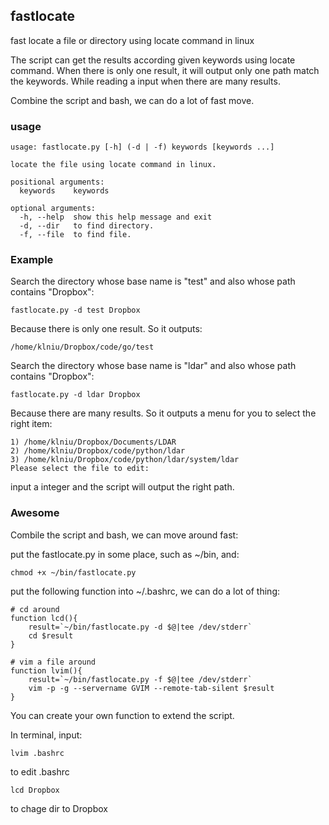 == fastlocate ==
fast locate a file or directory using locate command in linux

The script can get the results according given keywords using locate command. When there is only one result, it will output only one path match the keywords. While reading a input when there are many results.

Combine the script and bash, we can do a lot of fast move.

=== usage ===
<pre>
usage: fastlocate.py [-h] (-d | -f) keywords [keywords ...]

locate the file using locate command in linux.

positional arguments:
  keywords    keywords

optional arguments:
  -h, --help  show this help message and exit
  -d, --dir   to find directory.
  -f, --file  to find file.
</pre>

=== Example ===
Search the directory whose base name is "test" and also whose path contains "Dropbox":
<pre>fastlocate.py -d test Dropbox</pre>

Because there is only one result. So it outputs:
<pre>/home/klniu/Dropbox/code/go/test</pre>

Search the directory whose base name is "ldar" and also whose path contains "Dropbox":
<pre>fastlocate.py -d ldar Dropbox</pre>

Because there are many results. So it outputs a menu for you to select the right item:
<pre>
1) /home/klniu/Dropbox/Documents/LDAR
2) /home/klniu/Dropbox/code/python/ldar
3) /home/klniu/Dropbox/code/python/ldar/system/ldar
Please select the file to edit:
</pre>
input a integer and the script will output the right path.

=== Awesome ===
Combile the script and bash, we can move around fast:

put the fastlocate.py in some place, such as ~/bin, and:
<pre>chmod +x ~/bin/fastlocate.py</pre>

put the following function into ~/.bashrc, we can do a lot of thing:
<pre>
# cd around 
function lcd(){
    result=`~/bin/fastlocate.py -d $@|tee /dev/stderr`
    cd $result
}

# vim a file around
function lvim(){
    result=`~/bin/fastlocate.py -f $@|tee /dev/stderr`
    vim -p -g --servername GVIM --remote-tab-silent $result
}
</pre>

You can create your own function to extend the script.

In terminal, input:
<pre>lvim .bashrc</pre>
to edit .bashrc

<pre>lcd Dropbox</pre>
to chage dir to Dropbox


